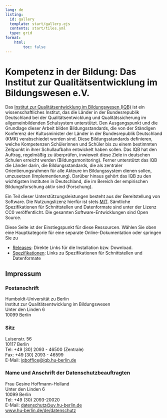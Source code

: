 ```yaml
---
lang: de
listing:
  id: gallery
  template: start/gallery.ejs
  contents: start/tiles.yml
  type: grid
format:
    html:
        toc: false
---
```


::: {#gallery}
:::

# Kompetenz in der Bildung: Das Institut zur Qualitätsentwicklung im Bildungswesen e.V.

Das [Institut zur Qualitätsentwicklung im Bildungswesen (IQB)](https://www.iqb.hu-berlin.de) ist ein wissenschaftliches Institut, das die Länder in der Bundesrepublik Deutschland bei der Qualitätsentwicklung und Qualitätssicherung im allgemeinbildenden Schulsystem unterstützt. Den Ausgangspunkt und die Grundlage dieser Arbeit bilden Bildungsstandards, die von der Ständigen Konferenz der Kultusminister der Länder in der Bundesrepublik Deutschland (KMK) verabschiedet worden sind. Diese Bildungsstandards definieren, welche Kompetenzen Schülerinnen und Schüler bis zu einem bestimmten Zeitpunkt in ihrer Schullaufbahn entwickelt haben sollen. Das IQB hat den Auftrag, regelmäßig zu überprüfen, inwieweit diese Ziele in deutschen Schulen erreicht werden (Bildungsmonitoring). Ferner unterstützt das IQB die Länder darin, die Bildungsstandards, die als zentraler Orientierungsrahmen für alle Akteure im Bildungssystem dienen sollen, umzusetzen (Implementierung). Darüber hinaus gehört das IQB zu den wichtigsten Instituten in Deutschland, die im Bereich der empirischen Bildungsforschung aktiv sind (Forschung).

Ein Teil dieser Unterstützungsleistungen besteht aus der Bereitstellung von Software. Die Nutzungslizenz hierfür ist stets [MIT](license.qmd). Sämtliche Spezifikationen für Schnittstellen und Datenformate sind unter der Lizenz CC0 veröffentlicht. Die gesamten Software-Entwicklungen sind Open Source.

Diese Seite ist der Einstiegspunkt für diese Ressourcen. Wählen Sie oben eine Hauptkategorie für eine separate Online-Dokumentation oder springen Sie zu

* [Releases](releases.qmd): Direkte Links für die Installation bzw. Download.
* [Spezifikationen](specs.qmd): Links zu Spezifikationen für Schnittstellen und Datenformate


## Impressum

### Postanschrift
Humboldt-Universität zu Berlin<br/>
Institut zur Qualitätsentwicklung im Bildungswesen<br/>
Unter den Linden 6<br/>
10099 Berlin

### Sitz
Luisenstr. 56<br/>
10117 Berlin<br/>
Tel: +49 [30] 2093 - 46500 (Zentrale)<br/>
Fax: +49 [30] 2093 - 46599<br/>
E-Mail: [iqboffice@iqb.hu-berlin.de](mailto:iqboffice@iqb.hu-berlin.de)

### Name und Anschrift der Datenschutzbeauftragten
Frau Gesine Hoffmann-Holland<br/>
Unter den Linden 6<br/>
10099 Berlin<br/>
Tel: +49 (30) 2093-20020<br/>
E-Mail: [datenschutz@uv.hu-berlin.de](mailto:datenschutz@uv.hu-berlin.de)<br/>
[www.hu-berlin.de/de/datenschutz](www.hu-berlin.de/de/datenschutz)